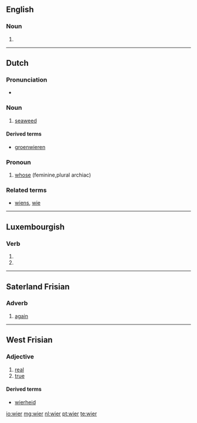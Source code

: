 ==English==

===Noun===
{{en-noun}}

# {{alternative form of|weir}}

{{Webster 1913}}

----

==Dutch==

===Pronunciation===
* {{audio|Nl-wier.ogg|audio}}

===Noun===
{{nl-noun|n}}

# [[seaweed]]

====Derived terms====
* [[groenwieren]]

===Pronoun===
{{head|nl|pronoun}}

# {{personal|lang=nl}} [[whose]] (feminine,plural archiac)

===Related terms===
* [[wiens]], [[wie]]

----

==Luxembourgish==

===Verb===
{{head|lb|verb form}}

# {{conjugation of|sinn||1|s|simple|cond|lang=lb}}
# {{conjugation of|sinn||3|s|simple|cond|lang=lb}}

----

==Saterland Frisian==

===Adverb===
{{head|stq|adverb}}

# [[again]]

----

==West Frisian==

===Adjective===
{{head|fy|adjective|inflected|wier|comparative|wierer|superlative|wierest}}

# [[real]]
# [[true]]

====Derived terms====
* [[wierheid]]

[[io:wier]]
[[mg:wier]]
[[nl:wier]]
[[pt:wier]]
[[te:wier]]